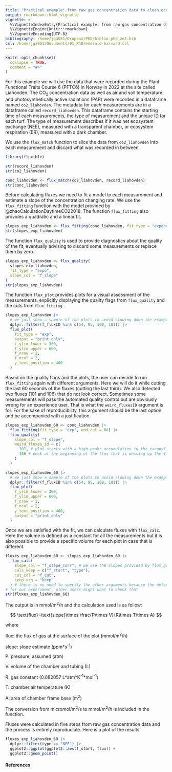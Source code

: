 ```yaml
---
title: "Practical example: from raw gas concentration data to clean ecosystem gas fluxes."
output: rmarkdown::html_vignette
vignette: >
  %\VignetteIndexEntry{Practical example: from raw gas concentration data to clean ecosystem gas fluxes.}
  %\VignetteEngine{knitr::rmarkdown}
  %\VignetteEncoding{UTF-8}
bibliography: /home/jga051/Dropbox/PhD/biblio_phd_zot.bib
csl: /home/jga051/Documents/01_PhD/emerald-harvard.csl
---
```


```r
knitr::opts_chunk$set(
  collapse = TRUE,
  comment = "#>"
)
```

For this example we will use the data that were recorded during the Plant Functional Traits Course 6 (PFTC6) in Norway in 2022 at the site called Liahovden. 
<!-- (CITE when data paper out). -->
The CO~2~ concentration data as well as air and soil temperature and photosynthetically active radiations (PAR) were recorded in a dataframe named `co2_liahovden`.
The metadata for each measurements are in a dataframe called `record_liahovden`.
This dataframe contains the starting time of each measurements, the type of measurement and the unique ID for each turf.
The type of measurement describes if it was net ecosystem exchange (NEE), measured with a transparent chamber, or ecosystem respiration (ER), measured with a dark chamber.

We use the `flux_match` function to slice the data from `co2_liahovden` into each measurement and discard what was recorded in between.


```r
library(fluxible)

str(record_liahovden)
str(co2_liahovden)

conc_liahovden <- flux_match(co2_liahovden, record_liahovden)
str(conc_liahovden)
```

Before calculating fluxes we need to fit a model to each measurement and estimate a slope of the concentration changing rate.
We use the `flux_fitting` function with the model provided by @zhaoCalculationDaytimeCO22018.
The function `flux_fitting` also provides a quadratic and a linear fit.


```r
slopes_exp_liahovden <- flux_fitting(conc_liahovden, fit_type = "exponential")
str(slopes_exp_liahovden)
```

The function `flux_quality` is used to provide diagnostics about the quality of the fit, eventually advising to discard some measurements or replace them by zero.

```r
slopes_exp_liahovden <- flux_quality(
  slopes_exp_liahovden,
  fit_type = "expo",
  slope_col = "f_slope"
)
str(slopes_exp_liahovden)
```

The function `flux_plot` provides plots for a visual assessment of the measurements, explicitly displaying the quality flags from `flux_quality` and the cuts from `flux_fitting`.

```r
slopes_exp_liahovden |>
  # we just show a sample of the plots to avoid slowing down the example
  dplyr::filter(f_fluxID %in% c(54, 95, 100, 101)) |>
  flux_plot(
    fit_type = "exp",
    output = "print_only",
    f_ylim_lower = 300,
    f_ylim_upper = 600,
    f_nrow = 2,
    f_ncol = 2,
    y_text_position = 400
  )
```

Based on the quality flags and the plots, the user can decide to run `flux_fitting` again with different arguments.
Here we will do it while cutting the last 60 seconds of the fluxes (cutting the last third).
We also detected two fluxes (101 and 106) that do not look correct.
Sometimes some measurements will pass the automated quality control but are obviously wrong for an experience user.
That is what the `weird_fluxesID` argument is for.
For the sake of reproducibility, this argument should be the last option and be accompanied with a justification.

```r
slopes_exp_liahovden_60 <- conc_liahovden |>
  flux_fitting(fit_type = "exp", end_cut = 60) |>
  flux_quality(
    slope_col = "f_slope",
    weird_fluxes_id = c(
      101, # plot starts with a high peak: accumulation in the canopy?
      106 # peak at the beginning of the flux that is messing up the fit
    )
  )

slopes_exp_liahovden_60 |>
  # we just show a sample of the plots to avoid slowing down the example
  dplyr::filter(f_fluxID %in% c(54, 95, 100, 101)) |>
  flux_plot(
    f_ylim_lower = 300,
    f_ylim_upper = 600,
    f_nrow = 2,
    f_ncol = 2,
    y_text_position = 400,
    output = "print_only"
  )
```


Once we are satisfied with the fit, we can calculate fluxes with `flux_calc`.
Here the volume is defined as a constant for all the measurements but it is also possible to provide a specific volume for each plot in case that is different.

```r
fluxes_exp_liahovden_60 <- slopes_exp_liahovden_60 |>
  flux_calc(
    slope_col = "f_slope_corr", # we use the slopes provided by flux_quality
    cols_keep = c("f_start", "type"),
    cut_col = "f_cut",
    keep_arg = "keep"
  ) # there is no need to specify the other arguments because the defaults are
# for our experiment, other users might want to check that
str(fluxes_exp_liahovden_60)
```

The output is in mmol/m^2^/h and the calculation used is as follow:

<!-- <img src="https://render.githubusercontent.com/render/math?math=flux=slope\times \frac{P\times V}{R\times T\times A}"> -->

$$
 \text{flux}=\text{slope}\times \frac{P\times V}{R\times T\times A}
$$

where

flux: the flux of gas at the surface of the plot (mmol/m^2^/h)

slope: slope estimate (ppm*s^-1^)

P: pressure, assumed  (atm)

V: volume of the chamber and tubing (L)

R: gas constant (0.082057 L\*atm\*K^-1^\*mol^-1^)

T: chamber air temperature (K)

A: area of chamber frame base (m^2^)

The conversion from micromol/m^2^/s to mmol/m^2^/h is included in the function.

Fluxes were calculated in five steps from raw gas concentration data and the process is entirely reproducible.
Here is a plot of the results.

```r
fluxes_exp_liahovden_60 |>
  dplyr::filter(type == "NEE") |>
  ggplot2::ggplot(ggplot2::aes(f_start, flux)) +
  ggplot2::geom_point()
```

#### References
